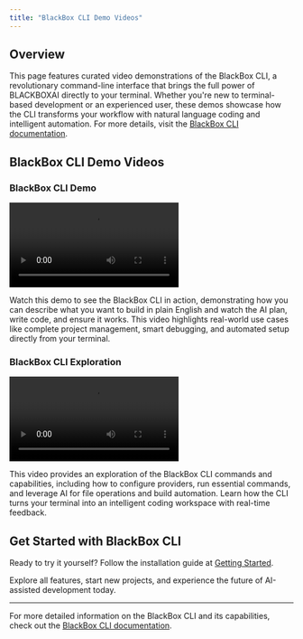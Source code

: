 ```yaml
---
title: "BlackBox CLI Demo Videos"
---
```


## Overview

This page features curated video demonstrations of the BlackBox CLI, a revolutionary command-line interface that brings the full power of BLACKBOXAI directly to your terminal. Whether you're new to terminal-based development or an experienced user, these demos showcase how the CLI transforms your workflow with natural language coding and intelligent automation. For more details, visit the [BlackBox CLI documentation](/features/blackbox-cli/introduction).

## BlackBox CLI Demo Videos

### BlackBox CLI Demo

<div style={{textAlign: 'center'}}>
  <video src="/videos/Blackbox-cli.mp4" controls></video>
</div>

Watch this demo to see the BlackBox CLI in action, demonstrating how you can describe what you want to build in plain English and watch the AI plan, write code, and ensure it works. This video highlights real-world use cases like complete project management, smart debugging, and automated setup directly from your terminal.

### BlackBox CLI Exploration

<div style={{textAlign: 'center'}}>
  <video src="/videos/blackbox-cli-explore.mp4" controls></video>
</div>

This video provides an exploration of the BlackBox CLI commands and capabilities, including how to configure providers, run essential commands, and leverage AI for file operations and build automation. Learn how the CLI turns your terminal into an intelligent coding workspace with real-time feedback.

## Get Started with BlackBox CLI

Ready to try it yourself? Follow the installation guide at [Getting Started](/features/blackbox-cli/getting-started).

Explore all features, start new projects, and experience the future of AI-assisted development today.

---

For more detailed information on the BlackBox CLI and its capabilities, check out the [BlackBox CLI documentation](/features/blackbox-cli/introduction).
